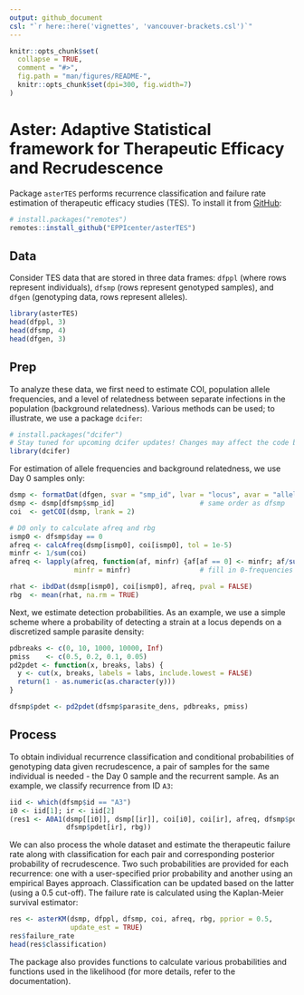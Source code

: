 ```yaml
---
output: github_document
csl: "`r here::here('vignettes', 'vancouver-brackets.csl')`"
---
```


<!-- README.md is generated from README.Rmd. Please edit that file -->

```r
knitr::opts_chunk$set(
  collapse = TRUE,
  comment = "#>",
  fig.path = "man/figures/README-",
  knitr::opts_chunk$set(dpi=300, fig.width=7)
)
```

# Aster: Adaptive Statistical framework for Therapeutic Efficacy and Recrudescence

Package `asterTES` performs recurrence classification and failure rate estimation of therapeutic efficacy studies (TES). To install it from [GitHub](https://github.com/):

``` r
# install.packages("remotes")
remotes::install_github("EPPIcenter/asterTES")
```

## Data

Consider TES data that are stored in three data frames: `dfppl` (where rows represent individuals), `dfsmp` (rows represent genotyped samples), and `dfgen` (genotyping data, rows represent alleles).

```r
library(asterTES)
head(dfppl, 3)
head(dfsmp, 4)
head(dfgen, 3)
```

## Prep

To analyze these data, we first need to estimate COI, population allele frequencies, and a level of relatedness between separate infections in the population (background relatedness). Various methods can be used; to illustrate, we use a package `dcifer`:

```r
# install.packages("dcifer")
# Stay tuned for upcoming dcifer updates! Changes may affect the code below
library(dcifer)
```

For estimation of allele frequencies and background relatedness, we use Day 0 samples only:

```r
dsmp <- formatDat(dfgen, svar = "smp_id", lvar = "locus", avar = "allele")
dsmp <- dsmp[dfsmp$smp_id]                     # same order as dfsmp
coi  <- getCOI(dsmp, lrank = 2)

# D0 only to calculate afreq and rbg
ismp0 <- dfsmp$day == 0
afreq <- calcAfreq(dsmp[ismp0], coi[ismp0], tol = 1e-5)
minfr <- 1/sum(coi)
afreq <- lapply(afreq, function(af, minfr) {af[af == 0] <- minfr; af/sum(af)},
                minfr = minfr)                 # fill in 0-frequencies

rhat <- ibdDat(dsmp[ismp0], coi[ismp0], afreq, pval = FALSE)
rbg  <- mean(rhat, na.rm = TRUE)
```

Next, we estimate detection probabilities. As an example, we use a simple scheme where a probability of detecting a strain at a locus depends on a discretized sample parasite density:

```r
pdbreaks <- c(0, 10, 1000, 10000, Inf)
pmiss    <- c(0.5, 0.2, 0.1, 0.05)
pd2pdet <- function(x, breaks, labs) {
  y <- cut(x, breaks, labels = labs, include.lowest = FALSE)
  return(1 - as.numeric(as.character(y)))
}

dfsmp$pdet <- pd2pdet(dfsmp$parasite_dens, pdbreaks, pmiss)
```

## Process

To obtain individual recurrence classification and conditional probabilities of genotyping data given recrudescence, a pair of samples for the same individual is needed - the Day 0 sample and the recurrent sample. As an example, we classify recurrence from ID `A3`:

```r
iid <- which(dfsmp$id == "A3")
i0 <- iid[1]; ir <- iid[2]
(res1 <- A0A1(dsmp[[i0]], dsmp[[ir]], coi[i0], coi[ir], afreq, dfsmp$pdet[i0],
              dfsmp$pdet[ir], rbg))
```

We can also process the whole dataset and estimate the therapeutic failure rate along with classification for each pair and corresponding posterior probability of recrudescence. Two such probabilities are provided for each recurrence: one with a user-specified prior probability and another using an empirical Bayes approach. Classification can be updated based on the latter (using a 0.5 cut-off). The failure rate is calculated using the Kaplan-Meier survival estimator:

```r
res <- asterKM(dsmp, dfppl, dfsmp, coi, afreq, rbg, pprior = 0.5, 
               update_est = TRUE)
res$failure_rate
head(res$classification)
```

The package also provides functions to calculate various probabilities and functions used in the likelihood (for more details, refer to the documentation).
